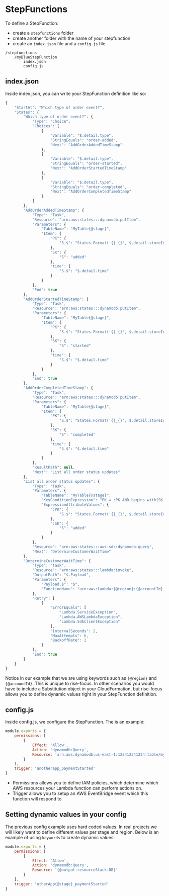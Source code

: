 # StepFunctions

To define a StepFunction:

-   create a `stepfunctions` folder
-   create another folder with the name of your stepfunction
-   create an `index.json` file and a `config.js` file.

```
/stepfunctions
    /myBlueStepFunction
        index.json
        config.js
```

## index.json

Inside index.json, you can write your StepFunction definition like so:

```js
{
    "StartAt": "Which type of order event?",
    "States": {
        "Which type of order event?": {
            "Type": "Choice",
            "Choices": [
                {
                    "Variable": "$.detail.type",
                    "StringEquals": "order-added",
                    "Next": "AddOrderAddedTimeStamp"
                },
                {
                    "Variable": "$.detail.type",
                    "StringEquals": "order-started",
                    "Next": "AddOrderStartedTimeStamp"
                },
                {
                    "Variable": "$.detail.type",
                    "StringEquals": "order-completed",
                    "Next": "AddOrderCompletedTimeStamp"
                }
            ]
        },
        "AddOrderAddedTimeStamp": {
            "Type": "Task",
            "Resource": "arn:aws:states:::dynamodb:putItem",
            "Parameters": {
                "TableName": "MyTable{@stage}",
                "Item": {
                    "PK": {
                        "S.$": "States.Format('{}_{}', $.detail.storeId, $.detail.id)"
                    },
                    "SK": {
                        "S": "added"
                    },
                    "time": {
                        "S.$": "$.detail.time"
                    }
                }
            },
            "End": true
        },
        "AddOrderStartedTimeStamp": {
            "Type": "Task",
            "Resource": "arn:aws:states:::dynamodb:putItem",
            "Parameters": {
                "TableName": "MyTable{@stage}",
                "Item": {
                    "PK": {
                        "S.$": "States.Format('{}_{}', $.detail.storeId, $.detail.id)"
                    },
                    "SK": {
                        "S": "started"
                    },
                    "time": {
                        "S.$": "$.detail.time"
                    }
                }
            },
            "End": true
        },
        "AddOrderCompletedTimeStamp": {
            "Type": "Task",
            "Resource": "arn:aws:states:::dynamodb:putItem",
            "Parameters": {
                "TableName": "MyTable{@stage}",
                "Item": {
                    "PK": {
                        "S.$": "States.Format('{}_{}', $.detail.storeId, $.detail.id)"
                    },
                    "SK": {
                        "S": "completed"
                    },
                    "time": {
                        "S.$": "$.detail.time"
                    }
                }
            },
            "ResultPath": null,
            "Next": "List all order status updates"
        },
        "List all order status updates": {
            "Type": "Task",
            "Parameters": {
                "TableName": "MyTable{@stage}",
                "KeyConditionExpression": "PK = :PK AND begins_with(SK, :SK)",
                "ExpressionAttributeValues": {
                    ":PK": {
                        "S.$": "States.Format('{}_{}', $.detail.storeId, $.detail.id)"
                    },
                    ":SK": {
                        "S": "added"
                    }
                }
            },
            "Resource": "arn:aws:states:::aws-sdk:dynamodb:query",
            "Next": "DetermineCustomerWaitTime"
        },
        "DetermineCustomerWaitTime": {
            "Type": "Task",
            "Resource": "arn:aws:states:::lambda:invoke",
            "OutputPath": "$.Payload",
            "Parameters": {
                "Payload.$": "$",
                "FunctionName": "arn:aws:lambda:{@region}:{@accountId}:function:nameofmyfunction-{@stage}:$LATEST"
            },
            "Retry": [
                {
                    "ErrorEquals": [
                        "Lambda.ServiceException",
                        "Lambda.AWSLambdaException",
                        "Lambda.SdkClientException"
                    ],
                    "IntervalSeconds": 2,
                    "MaxAttempts": 6,
                    "BackoffRate": 2
                }
            ],
            "End": true
        }
    }
}

```

Notice in our example that we are using keywords such as `{@region}` and `{@accoundId}`. This is unique to rise-focus. In other scenarios you would have to include a Substitution object in your CloudFormation, but rise-focus allows you to define dynamic values right in your StepFunction definition.

## config.js

Inside config.js, we configure the StepFunction. The is an example:

```js
module.exports = {
    permissions: [
        {
            Effect: 'Allow',
            Action: 'dynamodb:Query',
            Resource: 'arn:aws:dynamodb:us-east-1:123412341234:table/myTable'
        }
    ],
    trigger: 'anotherapp_paymentStarted'
}
```

-   Permissions allows you to define IAM policies, which determine which AWS resources your Lambda function can perform actions on.
-   Trigger allows you to setup an AWS EventBridge event which this function will respond to

## Setting dynamic values in your config

The previous config example uses hard coded values. In real projects we will likely want to define different values per stage and region. Below is an example of using `keywords` to create dynamic values:

```js
module.exports = {
    permissions: [
        {
            Effect: 'Allow',
            Action: 'dynamodb:Query',
            Resource: '{@output.resourceStack.DB}'
        }
    ],
    trigger: 'otherApp{@stage}_paymentStarted'
}
```
